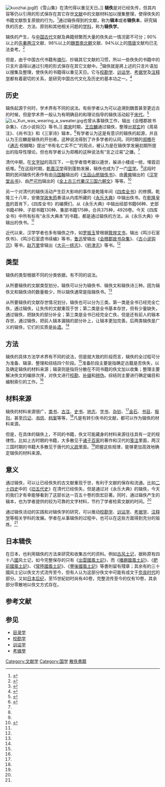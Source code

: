 {{wwv|area=中國和漢字文化圈其他地區}}
[[File:kuozhai.jpg|thumb]]的《雪山集》在清代得以重见天日。]]
'''辑佚'''是对已经失传，但其内容等仍以引用的形式保存在其它存世[[文献|文献]]中的文献材料加以搜集整理，使得佚失的书籍文献恢复原貌的行为。<ref name="zsh">{{Cite book zh|author= 张舜徽 |title= 中国文献学 |publisher= 上海古籍出版社 |id= ISBN 7-5325-4127-4}}</ref>通过辑佚得到的文献，称为'''辑本'''或者'''辑佚本'''，研究辑佚的历史、方法、原则和其他相关问题的[[学科|学科]]，称为'''辑佚学'''。

辑佚的产生，与[[中国历史|中国古代]]文献及典籍频繁而大量的佚失此一情况密不可分；90%以上的[[先秦|先秦]][[汉朝|两汉]]文献、98%以上的[[曹魏|魏]][[晉朝|晋]][[南北朝|南北朝]]文献、94%以上的[[隋朝|隋]][[唐朝|唐]]文献均已无法查考。<ref name="zsx">{{Cite book zh|author= 张三夕 |title= 中国古典文献学 |publisher= 华中师范大学出版社 |id= ISBN 7-5622-2650-4}}</ref>

但是，由于中国古代书籍有[[引用|摘引]]、抄辑其它文献的习惯，所以一些佚失的书籍中的只言片语得以通过引用的形式保存在其它文献中。<ref name="yyq">{{Cite book zh|author= 杨燕起、高国抗 |title= 中国历史文献学（修订本） |publisher= 北京图书馆出版社|id= ISBN 7-5013-2173-6}}</ref>辑佚就是將上述的只言片语加以搜集及整理，使佚失的书籍得以重见天日。它与[[校對|校勘学]]、[[训诂学|训诂学]]、[[考据学|考据学]]及[[注释学|注释学]]都有着密切的关系，是研究中国古代文化及历史的基本功之一。<ref name="wjj">{{Cite book zh|author= 王俊杰 |title= 中国古典文献学概论|publisher= 齐鲁书社|id= ISBN 7-5333-1721-1}}</ref>

==历史 ==
辑佚起源于何时，学术界有不同的说法。有些学者认为可以追溯到魏晋甚至更远古的时候，但是学术界一般认为有明确目的和理论指导的辑佚活动起于[[宋朝|宋代]]。<ref name="psg">{{Cite book zh|author= 潘树广、黄镇伟、涂小马|title= 文献学纲要|publisher= 广西师范大学出版社|id= ISBN 7-5633-3061-5}}</ref>
[[File:Lu_Xun_was_wearing_a_sweater.jpg|thumb]]也曾从事辑佚工作，辑出《会稽郡故书杂集》、《古小说钩沉》等书。]]
[[南宋|南宋]]时期，[[王应麟|王应麟]]通过辑佚，整理出[[郑玄|郑玄]]的《周易注》、《尚书注》和《三家诗》辑本，<ref name="wf">{{Cite book zh|author= 吴枫|title= 中国古典文献学|publisher= 齐鲁书社|id= ISBN 7-5333-1474-3}}</ref>有学者认为这是有意识的辑佚的起源，并且认为王应麟是辑佚的开创者。这种说法得到了许多学者的认同。同时期的[[郑樵|郑樵]]在《[[通志|通志]]·校雠略》提出“书有名亡实不亡”的观点，被认为是在辑佚学发展初期所提出的指导性理论。但也有学者认为郑樵的这种说法有“言之过易”之嫌。<ref name="zsh" />

清代中期，在[[文字狱|文字狱]]的高压下，一批学者借考据以遁世，躲进小楼成一统，埋首旧纸堆。<ref name="wf" />在这段时期，[[乾嘉汉学|乾嘉汉学]]得到蓬勃发展，辑佚也成为了一门[[显学|显学]]。<ref name="psg" />这段时期的民间辑佚代表作有由[[马国翰|马国翰]]辑出的《[[玉函山房辑佚书|玉函山房辑佚书]]》、由[[黄奭|黄奭]]辑出的《[[汉学堂丛书|汉学堂丛书]]》、由[[严可均|严可均]]辑出的《[[全上古三代秦汉三国六朝文|全上古三代秦汉三国六朝文]]》等等。<ref name="jbq">{{Cite book zh|author= 蒋伯潜|title= 校雠目录学纂要|publisher= 北京大学出版社|id= ISBN 7-301-00265-3}}</ref>

另一个对清代的辑佚活动产生巨大影响的事件是乾隆年间《[[四库全书|四库全书]]》的修撰。乾隆三十八年，安徽[[学政|学政]][[朱筠_(清朝)|朱筠]]奏请从内库所藏的《[[永乐大典|永乐大典]]》中辑出佚书。在[[乾隆皇帝|乾隆皇帝]]的首肯下，《四库全书》的编撰们，从《永乐大典》中辑出经部书籍66种、史部书籍41种、子部书籍130种、集部书籍175种，合共375种，4926卷。今天《四库全书》中所有标有“永乐大典本”的书籍，都是通过辑佚的方法，从《永乐大典》中辑出的佚书。<ref name="zsh" />

近代以来，汉学学者也多有辑佚之作，如[[罗振玉|罗振玉]]曾根据[[敦煌文书|敦煌文书]]，辑出《鸣沙石室佚书》、《鸣沙石室遗书续编》等书，[[鲁迅|鲁迅]]曾辑出《[[会稽郡故书杂集|会稽郡故书杂集]]》、《[[古小说钩沉|古小说钩沉]]》等书，[[赵万里|赵万里]]曾辑出《[[大元一统志|大元一统志]]》、《[[析津志|析津志]]》等书。<ref name="yyq" />

== 类型 ==
辑佚的类型根据不同的分类依据，有不同的说法。

从所要辑佚的文献类型划分，辑佚可以分为辑佚书、辑佚文和辑佚诗三种。因为辑佚文和辑佚诗的数量极少，所以辑佚通常是指辑佚书。<ref name="wjj" />

从所要辑佚的文献存世情况划分，辑佚也可以分为三类。第一类是全书已经完全亡佚，通过辑佚，让失传的文献重现于世；第二类是全书基本存世，但有少量缺失，通过辑佚，把缺失的部分补全；第三类是全书已经完全亡佚，但是还有前人的辑本存世，通过辑佚，把前人辑本漏辑的部分补上，让辑本更加完善。后两类辑佚是广义的辑佚，它们的实质是[[补遗|补遗]]。<ref name="psg" />

== 方法 ==
辑佚的具体方法学术界有不同的说法，但是就大致的阶段而言，辑佚的全过程可分为准备、辑录、整理和综结四个阶段。<ref name="zsx" />准备阶段主要是指确定古籍是否佚失，以及确定辑佚的材料来源；辑录则是指将分散在不同书籍的佚文加以收集；整理主要解决佚文的编排次序，对佚文进行[[校對|校勘]]、[[补缀|补缀]]和[[辨伪|辨伪]]。综结则主要进行确定编目和编制索引的工作。<ref name="psg" />

== 材料来源 ==
辑佚的材料来源很广，[[类书|类书]]、[[古注|古注]]、[[史书|史书]]、[[地志|地志]]、[[字书|字书]]、[[杂钞|杂钞]]、<ref name="zsx" />[[金石|金石]]、[[书目|书目]]、[[报刊|报刊]]，甚至[[日记|日记]]、[[书信|书信]]、[[档案|档案]]等等，<ref name="psg" />凡是有转引佚书的文献，都可以作为辑佚的材料来源。

但是，在具体的辑佚上，不同的书籍，佚文可能藏身的材料来源往往具有一定的规律性。比如上古时期的书籍，大多散见于[[诸子百家|诸子百家]]的著作和汉代的[[笺注|笺注]]里面，两汉三国时期的书籍大多散见于唐代的[[义疏|义疏]]里面。<ref name="zsh" />把握这些规律，能够更加高效地确定辑佚的材料来源。

== 意义 ==
通过辑佚，可以让已经佚失的古文献重现于世，有利于文献的保存和流通。比如[[二十四史|二十四史]]中的《[[旧五代史|旧五代史]]》在清代已经佚失，但是通过对《永乐大典》的辑佚，今天的我们才有幸能够看到了这部长达一百五十卷的恢宏巨著。同时，通过辑佚产生的辑本，也为学者提供的较为可靠的文字材料，节约了学者检索文献的时间。<ref name="wjj" />

通过辑佚活动的实践和对辑佚学的研究，可以推动[[校對|校勘学]]、[[训诂学|训诂学]]、[[考据学|考据学]]、[[注释学|注释学]]等相关学科的发展。学者在从事辑佚的过程中，也可以在这些方面得到充分的锻炼。<ref name="wjj" />

== 日本辑佚 ==
在日本，也利用辑佚的方法来研究和收集古代的资料。例如[[古风土记|古风土记]]，据称原有四十八[[令制國列表|國]]风土记，如今完整保存的只有《[[出雲國風土記|出雲國風土記]]》，而《[[播磨國風土記|播磨國風土記]]》、《[[肥前國風土記|肥前國風土記]]》、《[[常陸國風土記|常陸國風土記]]》、《[[豐後國風土記|豐後國風土記]]》等書則留有殘章；其余有約三十國风土记以佚文方式流传至今，但有人认为这部分佚文中可能有成文于[[奈良时代|奈良时代]]的部分。又如[[日本后纪|日本后纪]]，至15世紀初时尚有40卷，完整流传至今的仅有10卷，其余部分零散地以佚文方式存在。

== 参考文献 ==
{{Reflist}}

== 参见 ==
*[[目录学|目录学]]
*[[校對|校勘学]]
*[[训诂学|训诂学]]
*[[考據學|考據學]]

[[Category:文献学|Category:文献学]]
[[Category:国学|Category:国学]]
[[Category:散佚書籍|]]